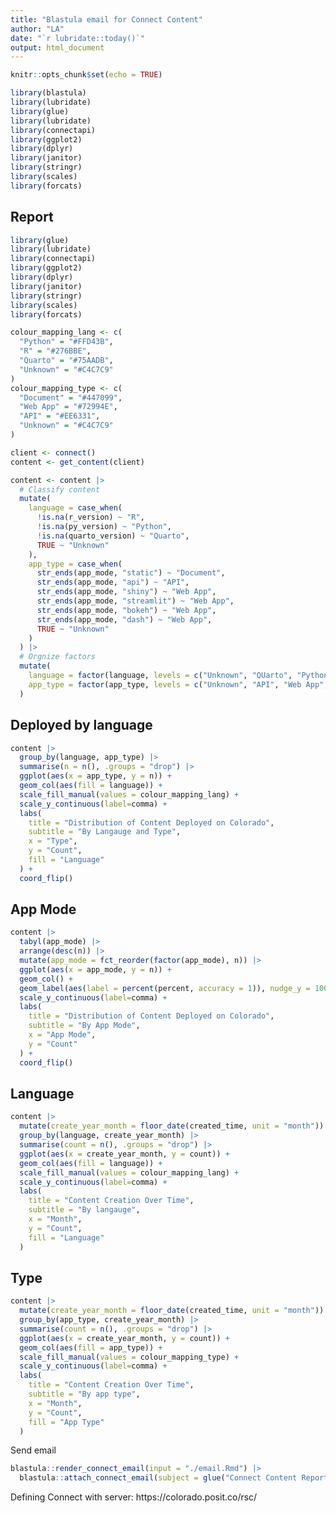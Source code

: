 ```yaml
---
title: "Blastula email for Connect Content"
author: "LA"
date: "`r lubridate::today()`"
output: html_document
---
```


```r
knitr::opts_chunk$set(echo = TRUE)

library(blastula)
library(lubridate)
library(glue)
library(lubridate)
library(connectapi)
library(ggplot2)
library(dplyr)
library(janitor)
library(stringr)
library(scales)
library(forcats)
```

## Report

```r
library(glue)
library(lubridate)
library(connectapi)
library(ggplot2)
library(dplyr)
library(janitor)
library(stringr)
library(scales)
library(forcats)

colour_mapping_lang <- c(
  "Python" = "#FFD43B",
  "R" = "#276BBE",
  "Quarto" = "#75AADB",
  "Unknown" = "#C4C7C9"
)
colour_mapping_type <- c(
  "Document" = "#447099",
  "Web App" = "#72994E",
  "API" = "#EE6331",
  "Unknown" = "#C4C7C9"
)

client <- connect()
content <- get_content(client)
```

```r
content <- content |>
  # Classify content
  mutate(
    language = case_when(
      !is.na(r_version) ~ "R",
      !is.na(py_version) ~ "Python",
      !is.na(quarto_version) ~ "Quarto",
      TRUE ~ "Unknown"
    ),
    app_type = case_when(
      str_ends(app_mode, "static") ~ "Document",
      str_ends(app_mode, "api") ~ "API",
      str_ends(app_mode, "shiny") ~ "Web App",
      str_ends(app_mode, "streamlit") ~ "Web App",
      str_ends(app_mode, "bokeh") ~ "Web App",
      str_ends(app_mode, "dash") ~ "Web App",
      TRUE ~ "Unknown"
    )
  ) |> 
  # Orgnize factors
  mutate(
    language = factor(language, levels = c("Unknown", "QUarto", "Python", "R")),
    app_type = factor(app_type, levels = c("Unknown", "API", "Web App", "Document"))
  )
```

## Deployed by language


```r
content |> 
  group_by(language, app_type) |>
  summarise(n = n(), .groups = "drop") |> 
  ggplot(aes(x = app_type, y = n)) +
  geom_col(aes(fill = language)) +
  scale_fill_manual(values = colour_mapping_lang) +
  scale_y_continuous(label=comma) +
  labs(
    title = "Distribution of Content Deployed on Colorado",
    subtitle = "By Langauge and Type",
    x = "Type",
    y = "Count",
    fill = "Language"
  ) +
  coord_flip()
```

## App Mode 

```r
content |> 
  tabyl(app_mode) |> 
  arrange(desc(n)) |> 
  mutate(app_mode = fct_reorder(factor(app_mode), n)) |> 
  ggplot(aes(x = app_mode, y = n)) +
  geom_col() +
  geom_label(aes(label = percent(percent, accuracy = 1)), nudge_y = 100) +
  scale_y_continuous(label=comma) +
  labs(
    title = "Distribution of Content Deployed on Colorado",
    subtitle = "By App Mode",
    x = "App Mode",
    y = "Count"
  ) +
  coord_flip()
```

## Language

```r
content |> 
  mutate(create_year_month = floor_date(created_time, unit = "month")) |> 
  group_by(language, create_year_month) |> 
  summarise(count = n(), .groups = "drop") |> 
  ggplot(aes(x = create_year_month, y = count)) +
  geom_col(aes(fill = language)) + 
  scale_fill_manual(values = colour_mapping_lang) + 
  scale_y_continuous(label=comma) +
  labs(
    title = "Content Creation Over Time",
    subtitle = "By langauge",
    x = "Month",
    y = "Count",
    fill = "Language"
  )
```


## Type

```r
content |> 
  mutate(create_year_month = floor_date(created_time, unit = "month")) |> 
  group_by(app_type, create_year_month) |> 
  summarise(count = n(), .groups = "drop") |> 
  ggplot(aes(x = create_year_month, y = count)) +
  geom_col(aes(fill = app_type)) + 
  scale_fill_manual(values = colour_mapping_type) +
  scale_y_continuous(label=comma) +
  labs(
    title = "Content Creation Over Time",
    subtitle = "By app type",
    x = "Month",
    y = "Count",
    fill = "App Type"
  )
```


Send email

```r
blastula::render_connect_email(input = "./email.Rmd") |> 
  blastula::attach_connect_email(subject = glue("Connect Content Report - {today()}"))
```

Defining Connect with server: https://colorado.posit.co/rsc/

